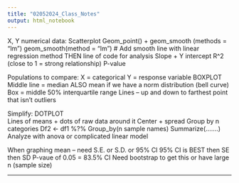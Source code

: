 ---
title: "02052024_Class_Notes"
output: html_notebook
---

X, Y numerical data: 
Scatterplot 
Geom_point() + geom_smooth (methods = “lm”) 
geom_smooth(method = "lm")  # Add smooth line with linear regression method
THEN line of code for analysis 
Slope + Y intercept 
R^2 (close to 1 = strong relationship) 
P-value 

Populations to compare: 
X = categorical
Y = response variable
BOXPLOT
Middle line = median 
ALSO mean if we have a norm distribution (bell curve) 
Box = middle 50% interquartile range 
Lines – up and down to farthest point that isn’t outliers 

Simplify: DOTPLOT  
Lines of means + dots of raw data around it
Center + spread
Group by n categories
Df2 <- df1 %?%
Group_by(n sample names) 
Summarize(…….) 
Analyze with anova or complicated linear model 

When graphing mean – need S.E. or S.D. or 95% CI 
95% CI is BEST then SE then SD
P-vaue of 0.05 = 83.5% CI
Need bootstrap to get this or have large n (sample size)


---
